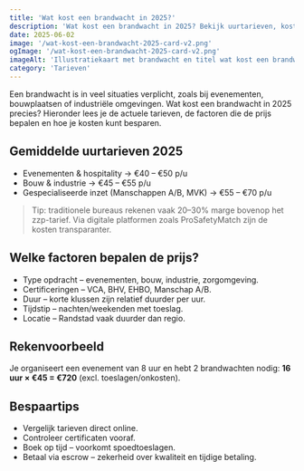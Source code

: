 ```yaml
---
title: 'Wat kost een brandwacht in 2025?'
description: 'Wat kost een brandwacht in 2025? Bekijk uurtarieven, kostenopbouw, marges en hoe je via ProSafetyMatch eerlijk en DBA-proof inhuurt.'
date: 2025-06-02
image: '/wat-kost-een-brandwacht-2025-card-v2.png'
ogImage: '/wat-kost-een-brandwacht-2025-card-v2.png'
imageAlt: 'Illustratiekaart met brandwacht en titel wat kost een brandwacht in 2025'
category: 'Tarieven'
---
```



Een brandwacht is in veel situaties verplicht, zoals bij evenementen, bouwplaatsen of industriële omgevingen. Wat kost een brandwacht in 2025 precies? Hieronder lees je de actuele tarieven, de factoren die de prijs bepalen en hoe je kosten kunt besparen.

## Gemiddelde uurtarieven 2025

- Evenementen & hospitality → €40 – €50 p/u
- Bouw & industrie → €45 – €55 p/u
- Gespecialiseerde inzet (Manschappen A/B, MVK) → €55 – €70 p/u

> Tip: traditionele bureaus rekenen vaak 20–30% marge bovenop het zzp-tarief. Via digitale platformen zoals ProSafetyMatch zijn de kosten transparanter.

## Welke factoren bepalen de prijs?

- Type opdracht – evenementen, bouw, industrie, zorgomgeving.
- Certificeringen – VCA, BHV, EHBO, Manschap A/B.
- Duur – korte klussen zijn relatief duurder per uur.
- Tijdstip – nachten/weekenden met toeslag.
- Locatie – Randstad vaak duurder dan regio.

## Rekenvoorbeeld

Je organiseert een evenement van 8 uur en hebt 2 brandwachten nodig: **16 uur × €45 = €720** (excl. toeslagen/onkosten).

## Bespaartips

- Vergelijk tarieven direct online.
- Controleer certificaten vooraf.
- Boek op tijd – voorkomt spoedtoeslagen.
- Betaal via escrow – zekerheid over kwaliteit en tijdige betaling.
